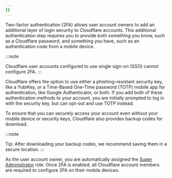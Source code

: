 ```yaml
---
{}
---
```


Two-factor authentication (2FA) allows user account owners to add an additional layer of login security to Cloudflare accounts. This additional authentication step requires you to provide both something you know, such as a Cloudflare password, and something you have, such as an authentication code from a mobile device.

:::note

Cloudflare user accounts configured to use single sign-on (SSO) cannot configure 2FA.
:::

Cloudflare offers the option to use either a phishing-resistant security key, like a YubiKey, or a Time-Based One-Time password (TOTP) mobile app for authentication, like Google Authenticator, or both. If you add both of these authentication methods to your account, you are initially prompted to log in with the security key, but can opt-out and use TOTP instead.

To ensure that you can securely access your account even without your mobile device or security keys, Cloudflare also provides backup codes for download.

:::note

Tip: After downloading your backup codes, we recommend saving them in a secure location.
:::

As the user account owner, you are automatically assigned the [Super Administrator](/fundamentals/setup/manage-members/) role. Once 2FA is enabled, all Cloudflare account members are required to configure 2FA on their mobile devices.
